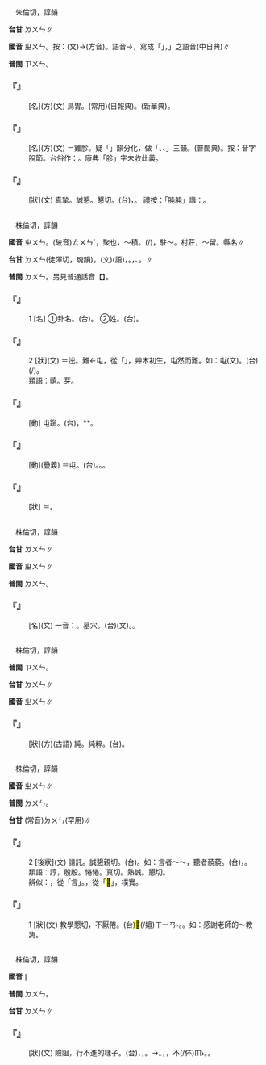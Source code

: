
=={{ruby|肫|ㄓㄨㄣ}}==

　朱倫切，諄韻

'''台甘''' <rt>ㄉㄨㄣ</rt>∥

'''國音''' <rt>ㄓㄨㄣ</rt>。按：{{ruby|肫|ㄓㄨㄣ}}(文)→(方音)。語音→{{ruby|肫|ㄓㄣ}}，寫成「{{ruby|胗|ㄓㄣ}}」，{{ruby|「|ㄓㄨㄣ}}」之語音(中日典)∥

'''普閩''' <rt>ㄗㄨㄣ</rt>。

    

==='''『{{ruby|肫|ㄓㄨㄣ}}』'''===
: [名](方)(文) 鳥胃。{{ruby|胗|ㄓㄣ}}(常用)(日報典)。{{ruby|膞|ㄓㄨㄢ}}(新華典)。
    

==='''『{{ruby|雞|ㄐㄧ}}{{ruby|肫|ㄓㄨㄣ}}』'''===
: [名](方)(文) ＝雞胗。疑「{{ruby|～|ㄧㄢ}}」韻分化，做「{{ruby|～|ㄨㄣ}}、{{ruby|～|ㄣ}}、{{ruby|～|ㄨㄢ}}」三韻。{{ruby|雞|ㄍㆤ}}{{ruby|/|ㄍㄨㆤ}}{{ruby|胘|ㄍㄧㄢ˫}}(普閩典)。按：音字脫節。台俗作：{{ruby|雞|ㄍㄨㆤ}}{{ruby|/|ㄍㆤ}}{{ruby|腱|ㄍㄧㄢ˫}}。康典「胗」字未收此義。
    

==='''『{{ruby|肫|ㄓㄨㄣ}}{{ruby|肫|ㄓㄨㄣ}}』'''===
: [狀](文) 真摯。誠懇。懇切。(台){{ruby|親|ㄑㄧㄣ}}{{ruby|切|ㄑㄧㄚㆵ}}，{{ruby|誠|ㄒㄧㄥˊ}}{{ruby|心|ㄒㄧㆬ}}。 禮按：「肫肫」諧：{{ruby|諄|ㄓㄨㄣ}}{{ruby|諄|ㄓㄨㄣ}}。
    

=={{ruby|屯|ㄓㄨㄣ}}==

　株倫切，諄韻

'''國音''' <rt>ㄓㄨㄣ</rt>。(破音)<rt>ㄊㄨㄣˊ</rt>，聚也，～積。{{ruby|屯|ㄊㄨㄣˊ}}{{ruby|子|·ㄗˇ}}(/{{ruby|兒|ㄦ}})，駐～。村莊{{ruby|。|ㄔㄨㄣˊ}}，～留。縣名∥

'''台甘''' <rt>ㄉㄨㄣ</rt>{{ruby|。|ㄉㄨㄣˊ}}(徒渾切，魂韻)。{{ruby|屯|ㄉㄨㄣˊ}}{{ruby|田|ㄉㄧㄢˊ}}(文){{ruby|/|ㄘㄢˊ}}(語)，{{ruby|屯|ㄉㄨㄣˊ}}{{ruby|聚|ㄗㄨ˫}}。{{ruby|屯|ㄉㄨㄣ˫}}，{{ruby|困|ㄎㄨㄣ˪}}{{ruby|屯|ㄉㄨㄣ˫}}、{{ruby|難|ㄌㄢˊ}}{{ruby|行|ㄏㄧㄥˊ}}。{{ruby|大|ㄉㄨㄚ˫}}{{ruby|屯|ㄉㄨㄣ˫}}{{ruby|山|ㄙㄨㆩ}}∥

'''普閩''' <rt>ㄉㄨㄣ</rt>。另見普通話音【{{ruby|屯|ㄊㄨㄣˊ}}】。

    

==='''『{{ruby|屯|ㄓㄨㄣ}}』'''===
:1  [名] ①卦名。(台){{ruby|屯|ㄉㄨㄣ}}{{ruby|卦|ㄍㄨㄚ˪}}。 ②姓。(台){{ruby|屯|ㄉㄨㄣ}}{{ruby|/|ㄉㄨㄣ˪}}。
    

==='''『{{ruby|屯|ㄓㄨㄣ}}』'''===
:2  [狀](文) ＝迍。難←屯，從「{{ruby|屮|ㄔㄜˋ}}」，艸木初生，屯然而難。如：屯{{ruby|難|ㄋㄢˋ}}(文)。(台){{ruby|困|ㄎㄨㄣ˪}}{{ruby|難|ㄌㄢˊ}}(/{{ruby|難|ㄌㄢˊ}}{{ruby|得|ㄉㄧㆵ}}){{ruby|進|ㄐㄧㄣ˪}}{{ruby|前|ㄐㄧㄥˊ}}{{ruby|丌|ㆤ}}{{ruby|款|ㄎㄨㄢˋ}}。
:類語：萌。芽。
:
    

==='''『{{ruby|屯|ㄓㄨㄣ}}{{ruby|蹇|ㄐㄧㄢˇ}}』'''===
: [動] 屯躓。(台){{ruby|困|ㄎㄨㄣ˪}}{{ruby|頓|ㄉㄨㄣ˪}}，{{ruby|事|ㄙㄨ˫}}{{ruby|事|ㄙㄨ˫}}{{ruby|<mark>&#xffa45;</mark>|ㆠㆤ˫}}{{ruby|/|ㆠㄨㆤ˫}}{{ruby|順|ㄙㄨㄣ˫}}{{ruby|利|ㄌㄧ˫}}*{{ruby|踏|ㄉㄚㆴ ͘}}*{{ruby|磕|ㄎㄚㆴ ͘}}。
    

==='''『{{ruby|屯|ㄓㄨㄣ}}{{ruby|難|ㄋㄢˋ}}』'''===
: [動](疊義) ＝屯{{ruby|躓|ㄓˋ}}。(台){{ruby|運|ㄨㄣ˫}}{{ruby|氣|ㄎㄧ˪}}{{ruby|無|ㆠㄜˊ}}{{ruby|好|ㄏㄜˋ}}。{{ruby|歹|ㄆㆮˋ}}{{ruby|/|ㄆㄞˋ}}{{ruby|運|ㄨㄣ˫}}。{{ruby|困|ㄎㄨㄣ˪}}{{ruby|頓|ㄉㄨㄣ˪}}。
    

==='''『{{ruby|屯|ㄓㄨㄣ}}{{ruby|邅|ㄓㄢ}}』'''===
: [狀] ＝{{ruby|迍|ㄓㄨㄣ}}{{ruby|邅|ㄓㄢ}}。
    

=={{ruby|窀|ㄓㄨㄣ}}==

　株倫切，諄韻

'''台甘''' <rt>ㄉㄨㄣ</rt>∥

'''國音''' <rt>ㄓㄨㄣ</rt>∥

'''普閩''' <rt>ㄉㄨㄣ</rt>。

    

==='''『{{ruby|窀|ㄓㄨㄣ}}{{ruby|穸|ㄒㄧˋ}}』'''===
: [名](文) 一音：{{ruby|窀|ㄓㄨㄣ}}{{ruby|穸|ㄒㄧ}}。墓穴。(台)(文){{ruby|窀|ㄉㄨㄣ}}{{ruby|穸|ㄒㄧㆤㆶ ͘}}。{{ruby|墓|ㆠㆦ˫}}{{ruby|/|ㆠㆲ˫}}{{ruby|壙|ㄎㆲ˪}}{{ruby|空|ㄎㄤ}}。
    

=={{ruby|<mark>&#xffc44;</mark>|ㄓㄨㄣ}}==

　株倫切，諄韻

'''普閩''' <rt>ㄗㄨㄣ</rt>。

'''台甘''' <rt>ㄉㄨㄣ</rt>∥

'''國音''' <rt>ㄓㄨㄣ</rt>∥

    

==='''『{{ruby|<mark>&#xffc44;</mark>|ㄓㄨㄣ}}』'''===
: [狀](方)(古語) 純。純粹。(台){{ruby|純|ㄙㄨㄣˊ}}{{ruby|粹|ㄘㄨㄧ˪}}。
    

=={{ruby|諄|ㄓㄨㄣ}}==

　株倫切，諄韻

'''國音''' <rt>ㄓㄨㄣ</rt>∥

'''普閩''' <rt>ㄉㄨㄣ</rt>。

'''台甘''' (常音)<rt>ㄉㄨㄣ</rt>{{ruby|。|ㄗㄨㄣ˪}}(罕用)∥

    

==='''『{{ruby|諄|ㄓㄨㄣ}}{{ruby|諄|ㄓㄨㄣ}}』'''===
:2  [後狀](文) 請託。誠懇親切。(台){{ruby|好|ㄏㄜˋ}}{{ruby|嘴|ㄘㄨㄧ˪}}{{ruby|苦|ㄎㆦˋ}}{{ruby|勸|ㄎㆭ˪}}。如：言者～～，聽者藐藐。(台){{ruby|苦|ㄎㆦˋ}}{{ruby|勸|ㄎㆭ˪}}{{ruby|丌|ㆤ}}{{ruby|人|ㄌㄤˊ}}{{ruby|有|ㄨ˫}}{{ruby|嘴|ㄘㄨㄧ˪}}{{ruby|講|ㄍㆲˋ}}{{ruby|→|ㄍㆲ}}{{ruby|<mark>&#xffa42;</mark>|ㄍㄚㆷ}}{{ruby|無|ㆠㄜˊ}}{{ruby|瀾|ㄋㄨㄚ˫}}，{{ruby|聽|ㄊㄧㆩ}}{{ruby|話|ㄨㆤ˫}}{{ruby|丌|ㆤ}}{{ruby|人|ㄌㄤˊ}}{{ruby|放|ㄏㆲ˪}}{{ruby|放|ㄏㆲ˪}}{{ruby|無|ㆠㄜˊ}}{{ruby|心|ㄒㄧㆬ}}{{ruby|情|ㄐㄧㆩˊ}}{{ruby|/|ㄐㄧㄥˊ}}。
:類語：諄，殷殷。惓惓。真切。熱誠。懇切。
:
:辨似：{{ruby|諄|ㄔㄨㄣˊ}}，從「言」。{{ruby|淳|ㄔㄨㄣˊ}}，從「<mark>&#xf925e;</mark>」，樸實。
:
    

==='''『{{ruby|諄|ㄓㄨㄣ}}{{ruby|諄|ㄓㄨㄣ}}』'''===
:1  [狀](文) 教學懇切，不厭倦。(台){{ruby|真|ㄐㄧㄣ˫}}{{ruby|肯|ㄎㄧㄥˋ}}{{ruby|教|ㄍㄚ˪}}{{ruby|人|ㄌㄤˊ}}{{ruby|讀|ㄊㄚㆶ ͘}}{{ruby|冊|ㄘㆤㆷ}}{{ruby|<mark>&#xffa45;</mark>|ㆠㆤ˫}}{{ruby|/|ㆠㄨㆤ˫}}{{ruby|斁|ㄧㄚ˪}}<mark>&#xf8fa1;</mark>(/嬗)<rt>ㄒㄧㄢ˫</rt>。{{ruby|教|ㄍㄠ˪}}{{ruby|學|ㄏㄚㆶ ͘}}{{ruby|認|ㆢㄧㄣ˫}}{{ruby|/|ㄌㄧㄣ˫}}{{ruby|真|ㄐㄧㄣ}}{{ruby|攏|ㄌㆲˋ}}{{ruby|<mark>&#xffa45;</mark>|ㆠㆤ˫}}{{ruby|/|ㆠㄨㆤ˫}}{{ruby|畏|ㄨㄧ˪}}{{ruby|煩|ㄏㄨㄢˊ}}{{ruby|丌|ㆤ}}{{ruby|態|ㄊㄞ˪}}{{ruby|度|ㄉㆦ˫}}。如：感謝老師的～教誨。
    

=={{ruby|迍|ㄓㄨㄣ}}==

　株倫切，諄韻

'''國音''' {{ruby|(文)|ㄓㄨㄣ}}∥

'''普閩''' <rt>ㄉㄨㄣ</rt>。

'''台甘''' <rt>ㄉㄨㄣ</rt>∥

    

==='''『{{ruby|迍|ㄓㄨㄣ}}{{ruby|邅|ㄓㄢ}}』'''===
: [狀](文) 險阻，行不進的樣子。(台){{ruby|路|ㄌㆦ˫}}{{ruby|途|ㄉㆦˊ}}{{ruby|有|ㄨ˫}}{{ruby|障|ㄐㄧㆲ˪}}{{ruby|礙|ㆣㄞ˫}}，{{ruby|運|ㄨㄣ˫}}{{ruby|氣|ㄎㄧ˪}}{{ruby|無|ㆠㄜˊ}}{{ruby|好|ㄏㄜˋ}}，{{ruby|困|ㄎㄨㄣ˪}}{{ruby|頓|ㄉㄨㄣ˪}}{{ruby|<mark>&#xffa45;</mark>|ㆠㆤ˫}}{{ruby|/|ㆠㄨㆤ˫}}{{ruby|出|ㄘㄨㆵ}}{{ruby|脫|ㄊㄨㄚㆵ}}。→{{ruby|困|ㄎㄨㄣ˪}}{{ruby|頓|ㄉㄨㄣ˪}}{{ruby|不|ㄅㄨㆵ}}{{ruby|得|ㄉㄧㆤㆶ}}{{ruby|志|ㄐㄧ˪}}{{ruby|丌|ㆤ}}{{ruby|款|ㄎㄨㄢˋ}}。{{ruby|一|ㄧㆵ}}{{ruby|說|ㄙㄨㆤ˪}}，{{ruby|猶|ㄧㄨˊ}}{{ruby|豫|ㄧ˫}}{{ruby|不|ㄅㄨㆵ}}{{ruby|決|ㄍㄨㄚㆵ}}，不(/伓)<rt>ㆬ˫</rt>{{ruby|敢|ㄍㆩˋ}}{{ruby|向|ㄏㄧㆲ˪}}{{ruby|前|ㄐㄧㄥˊ}}{{ruby|丌|ㆤ}}{{ruby|款|ㄎㄨㄢˋ}}。{{ruby|消|ㄒㄧㄠ}}{{ruby|極|ㄍㄧㆤㆶ ͘}}{{ruby|無|ㆠㄜˊ}}{{ruby|進|ㄐㄧㄣ˪}}{{ruby|取|ㄘㄨˋ}}{{ruby|心|ㄒㄧㆬ}}。
    
